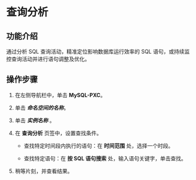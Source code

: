 # 查询分析

## 功能介绍
通过分析 SQL 查询活动，精准定位影响数据库运行效率的 SQL 语句，或持续监控查询活动并进行语句调整及优化。

## 操作步骤
<Tabs>
<Tab label="界面操作">

1. 在左侧导航栏中，单击 **MySQL-PXC**。

2. 单击 ***命名空间的名称***。

2. 单击 ***实例名称*** 。
    
3. 在 **查询分析** 页签中，设置查找条件。

    * 查找特定时间段内执行的语句：在 **时间范围** 处，选择一个时段。
    
    * 查找特定语句：在 **按 SQL 语句搜索** 处，输入语句关键字，单击查找。    

4.  稍等片刻，并查看结果。    
</Tab>
</Tabs>
